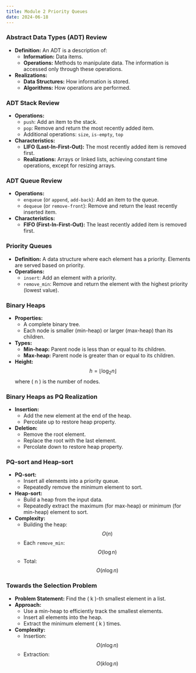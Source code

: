 ```yaml
---
title: Module 2 Priority Queues
date: 2024-06-18
---
```


### Abstract Data Types (ADT) Review
- **Definition:** 
  An ADT is a description of:
  - **Information:** Data items.
  - **Operations:** Methods to manipulate data.
  The information is accessed only through these operations.
- **Realizations:** 
  - **Data Structures:** How information is stored.
  - **Algorithms:** How operations are performed.

### ADT Stack Review
- **Operations:**
  - `push`: Add an item to the stack.
  - `pop`: Remove and return the most recently added item.
  - Additional operations: `size`, `is-empty`, `top`
- **Characteristics:**
  - **LIFO (Last-In-First-Out):** The most recently added item is removed first.
  - **Realizations:** Arrays or linked lists, achieving constant time operations, except for resizing arrays.

### ADT Queue Review
- **Operations:**
  - `enqueue` (or `append`, `add-back`): Add an item to the queue.
  - `dequeue` (or `remove-front`): Remove and return the least recently inserted item.
- **Characteristics:**
  - **FIFO (First-In-First-Out):** The least recently added item is removed first.

### Priority Queues
- **Definition:** A data structure where each element has a priority. Elements are served based on priority.
- **Operations:**
  - `insert`: Add an element with a priority.
  - `remove_min`: Remove and return the element with the highest priority (lowest value).

### Binary Heaps
- **Properties:**
  - A complete binary tree.
  - Each node is smaller (min-heap) or larger (max-heap) than its children.
- **Types:**
  - **Min-heap:** Parent node is less than or equal to its children.
  - **Max-heap:** Parent node is greater than or equal to its children.
- **Height:** $$h = \lfloor \log_2 n \rfloor$$ where \( n \) is the number of nodes.

### Binary Heaps as PQ Realization
- **Insertion:** 
  - Add the new element at the end of the heap.
  - Percolate up to restore heap property.
- **Deletion:** 
  - Remove the root element.
  - Replace the root with the last element.
  - Percolate down to restore heap property.

### PQ-sort and Heap-sort
- **PQ-sort:**
  - Insert all elements into a priority queue.
  - Repeatedly remove the minimum element to sort.
- **Heap-sort:**
  - Build a heap from the input data.
  - Repeatedly extract the maximum (for max-heap) or minimum (for min-heap) element to sort.
- **Complexity:** 
  - Building the heap: $$O(n)$$
  - Each `remove_min`: $$O(\log n)$$
  - Total: $$O(n \log n)$$

### Towards the Selection Problem
- **Problem Statement:** Find the \( k \)-th smallest element in a list.
- **Approach:**
  - Use a min-heap to efficiently track the smallest elements.
  - Insert all elements into the heap.
  - Extract the minimum element \( k \) times.
- **Complexity:** 
  - Insertion: $$O(n \log n)$$
  - Extraction: $$O(k \log n)$$


